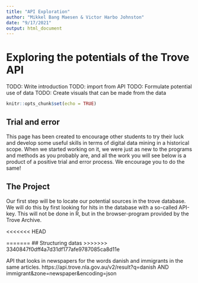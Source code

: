 ```yaml
---
title: "API Exploration"
author: "Mikkel Bang Maesen & Victor Harbo Johnston"
date: "9/17/2021"
output: html_document
---
```

# Exploring the potentials of the Trove API

TODO: Write introduction 
TODO: import from API 
TODO: Formulate potential use of data
TODO: Create visuals that can be made from the data
```r
knitr::opts_chunk$set(echo = TRUE)
```

## Trial and error
This page has been created to encourage other students to try their luck and develop some useful skills in terms of digital data mining in a historical scope. 
When we started working on it, we were just as new to the programs and methods as you probably are, and all the work you will see below is a product of a positive trial and error process. We encourage you to do the same!

## The Project

Our first step will be to locate our potential sources in the trove database. 
We will do this by first looking for hits in the database with a so-called API-key. This will not be done in R, but in the browser-program provided by the Trove Archive. 


<<<<<<< HEAD

=======
## Structuring datas
>>>>>>> 3340847f0dff4a7d31df177afe9787085ca8d11e

API that looks in  newspapers for the words danish and immigrants in the same articles.
https://api.trove.nla.gov.au/v2/result?q=danish AND immigrant&zone=newspaper&encoding=json



